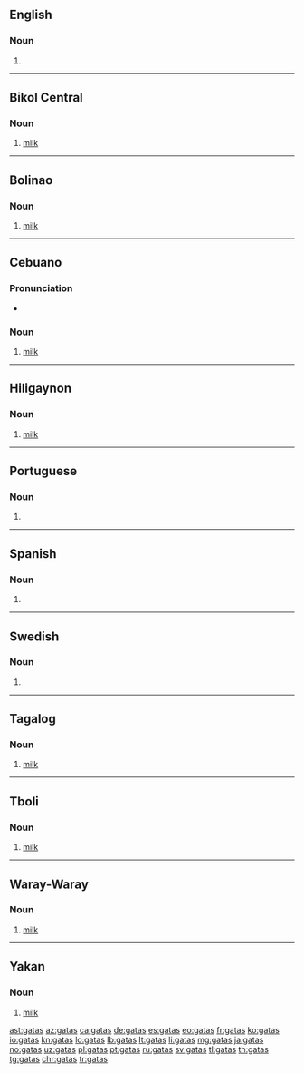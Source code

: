 ==English==

===Noun===
{{head|en|noun plural form}}

# {{plural of|gata|lang=en}}

----

==Bikol Central==

===Noun===
{{head|bcl|noun}}

# [[milk]]

----

==Bolinao==

===Noun===
{{head|smk|noun}}

# [[milk]]

----

==Cebuano==

===Pronunciation===
* {{hyphenation|ga|tas|lang=ceb}}

===Noun===
{{head|ceb|noun}}

# [[milk]]

----

==Hiligaynon==

===Noun===
{{head|hil|noun}}

# [[milk]]

----

==Portuguese==

===Noun===
{{head|pt|noun form}}

# {{pt-noun form of|gato|f|pl}}

----

==Spanish==

===Noun===
{{head|es|noun form|g=f-p}}

# {{plural of|gata|lang=es}}

----

==Swedish==

===Noun===
{{head|sv|noun form}}

# {{sv-noun-form-indef-gen|gata}}

----

==Tagalog==

===Noun===
{{head|tl|noun}}

# [[milk]]

----

==Tboli==

===Noun===
{{head|tbl|noun}}

# [[milk]]

----

==Waray-Waray==

===Noun===
{{head|war|noun}}

# [[milk]]

----

==Yakan==

===Noun===
{{head|yka|noun}}

# [[milk]]

[[ast:gatas]]
[[az:gatas]]
[[ca:gatas]]
[[de:gatas]]
[[es:gatas]]
[[eo:gatas]]
[[fr:gatas]]
[[ko:gatas]]
[[io:gatas]]
[[kn:gatas]]
[[lo:gatas]]
[[lb:gatas]]
[[lt:gatas]]
[[li:gatas]]
[[mg:gatas]]
[[ja:gatas]]
[[no:gatas]]
[[uz:gatas]]
[[pl:gatas]]
[[pt:gatas]]
[[ru:gatas]]
[[sv:gatas]]
[[tl:gatas]]
[[th:gatas]]
[[tg:gatas]]
[[chr:gatas]]
[[tr:gatas]]